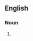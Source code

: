 {{also|anapaests|Anapästs}}
==English==

===Noun===
{{head|en|noun form}}

# {{plural of|en|anapæst}}